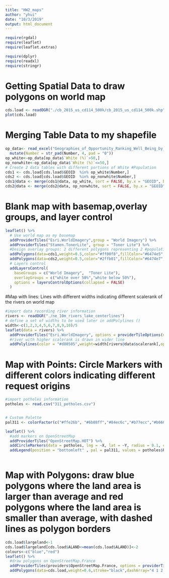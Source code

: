 ---
title: "HW2_maps"
author: "yhui"
date: "10/3/2019"
output: html_document
---

```{r setup, include=FALSE}
require(rgdal)
require(leaflet)
require(leaflet.extras)

require(dplyr)
require(readxl)
require(stringr)
```

# Getting Spatial Data to draw polygons on world map

```{r, loading}
cds.load <- readOGR("./cb_2015_us_cd114_500k/cb_2015_us_cd114_500k.shp", layer = "cb_2015_us_cd114_500k", GDAL1_integer64_policy = TRUE)
plot(cds.load)

```

# Merging Table Data to my shapefile

```{r, merging}
op_data<- read_excel("Geographies_of_Opportunity_Ranking_Well_Being_by_Congressional_District_(114th_Congress).xlsx") %>%
  mutate(Number = str_pad(Number, 4, pad = "0"))
op_white<-op_data[op_data$`White (%)`>50,]
op_nonwhite<-op_data[op_data$`White (%)`<=50,]
# Create 2 data tables with different portions of White #Population
cds1 <- cds.load[cds.load$GEOID  %in% op_white$Number,]
cds2 <- cds.load[cds.load$GEOID  %in% op_nonwhite$Number,]
cds1@data <- merge(cds1@data, op_white, sort = FALSE, by.x = "GEOID", by.y = "Number")
cds2@data <- merge(cds2@data, op_nonwhite, sort = FALSE, by.x = "GEOID", by.y = "Number")
```

# Blank map with basemap,overlay groups, and layer control

```{r, controls}
leaflet() %>%
  # Use world map as my basemap
  addProviderTiles("Esri.WorldImagery",group = "World Imagery") %>%
  addProviderTiles("Stamen.TonerLite", group = "Toner Lite") %>%
  #Design overlay groups: 2 different polygons representing 2 #populations with different White portion
  addPolygons(data=cds1,weight=0.5,color="#ff00f8",fillColor="#6474e5",fillOpacity=0.8,group = "white over 50%")%>%
  addPolygons(data=cds2,weight=0.5,color="#2ffb01",fillColor="#6474e7",fillOpacity=0.8,group = "white below 50%")%>%
  # Layers control
  addLayersControl(
    baseGroups = c("World Imagery",  "Toner Lite"),
    overlayGroups = c("white over 50%","white below 50%"),
    options = layersControlOptions(collapsed = FALSE)
  )

```

#Map with lines: Lines with different widths indicating different scalerank of the rivers on world map

```{r, lines}
#import data recording river information
rivers <- readOGR("./ne_10m_rivers_lake_centerlines")
# define a set of widths to be used later in addPolylines ()
width<-c(1,2,3,4,5,6,7,8,9,10)/5
leaflet(data = rivers) %>%
  addProviderTiles("Esri.WorldImagery", options = providerTileOptions(noWrap = TRUE)) %>%
  #river with higher scalerank is drawn in wider line
  addPolylines(color = "#d80505",weight=width[rivers@data$scalerank],opacity=0.7,popup = ~name)
```


# Map with Points: Circle Markers with different colors indicating different request origins

```{r, markers}
#import potholes information
potholes <- read.csv("311_potholes.csv")


# Custom Palette
pal311 <- colorFactor(c("#ffe26b", "#6b88ff","#84ec6c","#b77ecc","#b6666f","#f53163","#388087","#2ffb01"), c("Call Center","Twitter","Website","Report2Gov iOS","Report2Gov","Andriod Control Panel","Email","Text Message"))

leaflet() %>%
  #add markers on OpenStreetMap
  addProviderTiles("OpenStreetMap.HOT") %>%
  addCircleMarkers(data = potholes, lng = ~X, lat = ~Y, radius = 0.1, color = ~pal311(REQUEST_ORIGIN)) %>%
  addLegend(position = "bottomleft" , pal = pal311, values = potholes$REQUEST_ORIGIN, title = "Request Origin") 
  
```


# Map with Polygons: draw blue polygons where the land area is larger than average and red polygons where the land area is smaller than average, with dashed lines as polygon borders

```{r, lines}
cds.load$largeland<-1
cds.load$largeland[cds.load$ALAND<=mean(cds.load$ALAND)]<-2
colours<-c("blue","red")
leaflet() %>%
  #draw polygons on OpenStreetMap.France
  addProviderTiles(providers$OpenStreetMap.France, options = providerTileOptions(noWrap = TRUE)) %>%
  addPolygons(data=cds.load,weight=0.6,stroke="black",dashArray="4 1 2 3",color=colours[cds.load$largeland])

```


